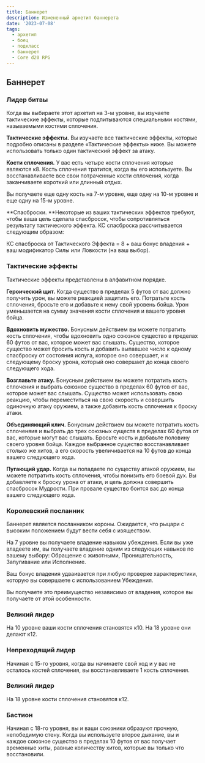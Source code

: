 ```yaml
---
title: Баннерет
description: Измененный архетип баннерета
date: '2023-07-08'
tags:
  - архетип
  - боец
  - подкласс
  - баннерет
  - Core d20 RPG
---
```


## Баннерет

### Лидер битвы

Когда вы выбираете этот архетип на 3-м уровне, вы изучаете тактические эффекты, которые подпитываются специальными костями, называемыми костями сплочения.

**Тактические эффекты.** Вы изучаете все тактические эффекты, которые подробно описаны в разделе «Тактические эффекты» ниже. Вы можете использовать только один тактический эффект за атаку.

**Кости сплочения.** У вас есть четыре кости сплочения которые являются к8. Кость сплочения тратится, когда вы его используете. Вы восстанавливаете все свои потраченные кости сплочения, когда заканчиваете короткий или длинный отдых.

Вы получаете еще одну кость на 7-м уровне, еще одну на 10-м уровне и еще одну на 15-м уровне.

**Спасброски. **Некоторые из ваших тактических эффектов требуют, чтобы ваша цель сделала спасбросок, чтобы сопротивляться результату тактического эффекта. КС спасброска рассчитывается следующим образом:

КС спасброска от Тактического Эффекта = 8 + ваш бонус владения + ваш модификатор Силы или Ловкости (на ваш выбор).

### Тактические эффекты

Тактические эффекты представлены в алфавитном порядке.

**Героический щит.** Когда существо в пределах 5 футов от вас должно получить урон, вы можете реакцией защитить его. Потратьте кость сплочения, бросьте его и добавьте к нему свой уровень бойца. Урон уменьшается на сумму значения кости сплочения и вашего уровня бойца.

**Вдохновить мужество.** Бонусным действием вы можете потратить кость сплочения, чтобы вдохновить одно союзное существо в пределах 60 футов от вас, которое может вас слышать. Существо, которое существо может бросить кость и добавить выпавшее число к одному спасброску от состояния испуга, которое оно совершает, и к следующему броску урона, который оно совершает до конца своего следующего хода.

**Возглавьте атаку.** Бонусным действием вы можете потратить кость сплочения и выбрать союзное существо в пределах 60 футов от вас, которое может вас слышать. Существо может использовать свою реакцию, чтобы переместиться на свою скорость и совершить одиночную атаку оружием, а также добавить кость сплочения к броску атаки.

**Объединяющий клич.** Бонусным действием вы можете потратить кость сплоченяия и выбрать до трех союзных существ в пределах 60 футов от вас, которые могут вас слышать. Бросьте кость и добавьте половину своего уровня бойца. Каждое выбранное существо восстанавливает столько же хитов, а его скорость увеличивается на 10 футов до конца вашего следующего хода.

**Пугающий удар.** Когда вы попадаете по существу атакой оружием, вы можете потратить кость сплочения, чтобы понизить его боевой дух. Вы добавляете к броску урона от атаки, и цель должна совершить спасбросок Мудрости. При провале существо боится вас до конца вашего следующего хода.

### Королевский посланник

Баннерет является посланником короны. Ожидается, что рыцари с высоким положением будут вести себя с изяществом.

На 7 уровне вы получаете владение навыком убеждения. Если вы уже владеете им, вы получаете владение одним из следующих навыков по вашему выбору: Обращение с животными, Проницательность, Запугивание или Исполнение.

Ваш бонус владения удваивается при любую проверке характеристики, которую вы совершаете с использованием Убеждения.

Вы получаете это преимущество независимо от владения, которое вы получаете от этой особенности.

### Великий лидер

На 10 уровне ваши кости сплочения становятся к10. На 18 уровне они делают к12.

### Непреходящий лидер

Начиная с 15-го уровня, когда вы начинаете свой ход и у вас не осталось костей сплочения, вы восстанавливаете 1 кость сплочения.

### Великий лидер

На 18 уровне кости сплочения становятся к12.

### Бастион

Начиная с 18-го уровня, вы и ваши союзники образуют прочную, непобедимую стену. Когда вы используете второе дыхание, вы и каждое союзное существо в пределах 10 футов от вас получает временные хиты, равные количеству хитов, которые вы только что восстановили.
